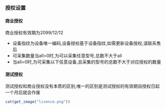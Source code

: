### 授权设置

#### 商业授权
商业授权有效期为2099/12/12

* 设备指纹为设备唯一编码,设备授权基于设备指纹,如需更新设备授权,请联系售后
* 可采集数量当all>0时,为可以采集任意型号,总数不大于all
* 当all=0时,为可采集以下任意设备,且采集的型号的总数不大于对应授权的数量

#### 测试授权
测试授权和商业授权没有本质的区别,唯一的区别是测试授权的有效期自授权日起一个月后就会作废

```r
cat(get_image("lisence.png"))
```

